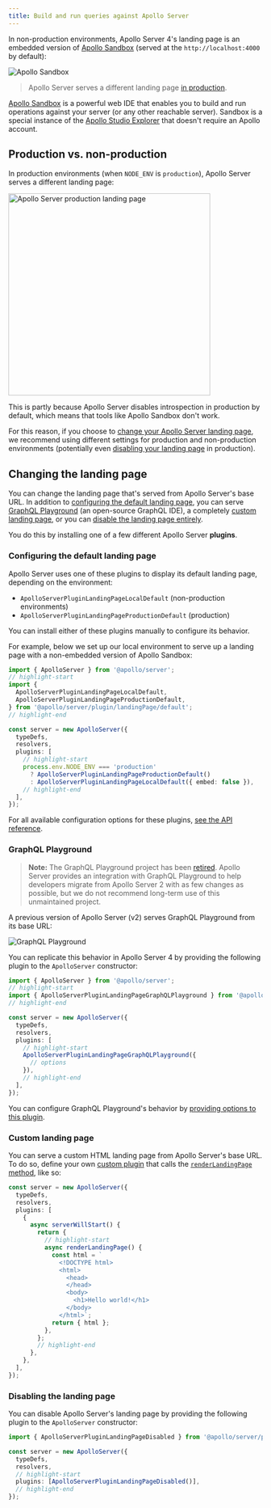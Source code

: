 ```yaml
---
title: Build and run queries against Apollo Server
---
```


In non-production environments, Apollo Server 4's landing page is an embedded version of [Apollo Sandbox](/studio/explorer/sandbox) (served at the `http://localhost:4000` by default):

<img class="screenshot" src="../images/sandbox.jpeg" alt="Apollo Sandbox" />

> Apollo Server serves a different landing page [in production](#production-vs-non-production).

[Apollo Sandbox](https://studio.apollographql.com/sandbox) is a powerful web IDE that enables you to build and run operations against your server (or any other reachable server). Sandbox is a special instance of the [Apollo Studio Explorer](https://www.apollographql.com/docs/studio/explorer/) that doesn't require an Apollo account.

## Production vs. non-production

In production environments (when `NODE_ENV` is `production`), Apollo Server serves a different landing page:

<img
  class="screenshot"
  src="../images/as-landing-page-production.jpg"
  alt="Apollo Server production landing page"
  width="400"
/>

This is partly because Apollo Server disables introspection in production by default, which means that tools like Apollo Sandbox don't work.

For this reason, if you choose to [change your Apollo Server landing page](#changing-the-landing-page), we recommend using different settings for production and non-production environments (potentially even [disabling your landing page](#disabling-the-landing-page) in production).

## Changing the landing page

You can change the landing page that's served from Apollo Server's base URL. In addition to [configuring the default landing page](#configuring-the-default-landing-page), you can serve [GraphQL Playground](#graphql-playground) (an open-source GraphQL IDE), a completely [custom landing page](#custom-landing-page), or you can [disable the landing page entirely](#disabling-the-landing-page).

You do this by installing one of a few different Apollo Server **plugins**.

### Configuring the default landing page

Apollo Server uses one of these plugins to display its default landing page, depending on the environment:

- `ApolloServerPluginLandingPageLocalDefault` (non-production environments)
- `ApolloServerPluginLandingPageProductionDefault` (production)

You can install either of these plugins manually to configure its behavior.

For example, below we set up our local environment to serve up a landing page with a non-embedded version of Apollo Sandbox:

```ts title="index.ts"
import { ApolloServer } from '@apollo/server';
// highlight-start
import {
  ApolloServerPluginLandingPageLocalDefault,
  ApolloServerPluginLandingPageProductionDefault,
} from '@apollo/server/plugin/landingPage/default';
// highlight-end

const server = new ApolloServer({
  typeDefs,
  resolvers,
  plugins: [
    // highlight-start
    process.env.NODE_ENV === 'production'
      ? ApolloServerPluginLandingPageProductionDefault()
      : ApolloServerPluginLandingPageLocalDefault({ embed: false }),
    // highlight-end
  ],
});
```

For all available configuration options for these plugins, [see the API reference](/apollo-server/api/plugin/landing-pages/).

### GraphQL Playground

> **Note:** The GraphQL Playground project has been [retired](https://github.com/graphql/graphql-playground/issues/1143). Apollo Server provides an integration with GraphQL Playground to help developers migrate from Apollo Server 2 with as few changes as possible, but we do not recommend long-term use of this unmaintained project.

A previous version of Apollo Server (v2) serves GraphQL Playground from its base URL:

<img
  class="screenshot"
  src="../images/playground.png"
  alt="GraphQL Playground"
/>

You can replicate this behavior in Apollo Server 4 by providing the following plugin to the `ApolloServer` constructor:

```ts title="index.ts"
import { ApolloServer } from '@apollo/server';
// highlight-start
import { ApolloServerPluginLandingPageGraphQLPlayground } from '@apollo/server/plugin/landingPage/graphqlPlayground';
// highlight-end

const server = new ApolloServer({
  typeDefs,
  resolvers,
  plugins: [
    // highlight-start
    ApolloServerPluginLandingPageGraphQLPlayground({
      // options
    }),
    // highlight-end
  ],
});
```

You can configure GraphQL Playground's behavior by [providing options to this plugin](/apollo-server/api/plugin/landing-pages/#graphql-playground-landing-page).

### Custom landing page

You can serve a custom HTML landing page from Apollo Server's base URL. To do so, define your own [custom plugin](/apollo-server/integrations/plugins/) that calls the [`renderLandingPage` method](/apollo-server/integrations/plugins-event-reference/#renderlandingpage), like so:

```ts title="index.ts"
const server = new ApolloServer({
  typeDefs,
  resolvers,
  plugins: [
    {
      async serverWillStart() {
        return {
          // highlight-start
          async renderLandingPage() {
            const html = `
              <!DOCTYPE html>
              <html>
                <head>
                </head>
                <body>
                  <h1>Hello world!</h1>
                </body>
              </html>`;
            return { html };
          },
        };
        // highlight-end
      },
    },
  ],
});
```

### Disabling the landing page

You can disable Apollo Server's landing page by providing the following plugin to the `ApolloServer` constructor:

```ts {1,7} title="index.ts"
import { ApolloServerPluginLandingPageDisabled } from '@apollo/server/plugin/disabled';

const server = new ApolloServer({
  typeDefs,
  resolvers,
  // highlight-start
  plugins: [ApolloServerPluginLandingPageDisabled()],
  // highlight-end
});
```
